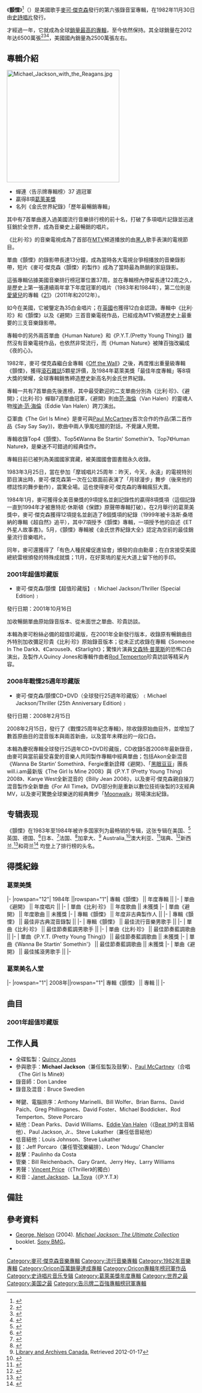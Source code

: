 {{non-free|time=2013-12-31T01:45:49+00:00}}
{{noteTA
|G1=Show
|G2=Music
|1=zh-cn:吉尼斯; zh-tw:金氏; zh-hk:健力士; zh-sg:健力士;
|2=zh-cn:迈克尔; zh-tw:麥可; zh-hk:米高; zh-sg:麦克;
|3=zh-cn:杰克逊; zh-tw:傑克森; zh-hk:積遜; zh-sg:杰森;
}}
{{Infobox album
| name          = 颤栗
| original_name = {{lang|en|''Thriller''}}
| type          = studio
| artist        = [[迈克尔·杰克逊|迈克尔·杰克逊]]
| cover         = Michael jackson thriller album.jpg
| released      = {{Start date|1982|11|30}}
| recorded      = 1982年4月14日－11月8日
| studio        = {{le|Westlake Recording Studios|Westlake Recording Studios}}（美國洛杉磯）
| genre         = {{hlist|[[流行_(音樂類型)|流行]]|[[R&B|R&B]]|[[龐克搖滾|龐克搖滾]]|[[靈魂樂|靈魂]]|[[搖滾樂|搖滾]]}}
| length        = {{Duration|m=42|s=19}}
| label         = [[史诗唱片|史诗]]
| producer      = {{hlist|[[迈克尔·杰克逊|迈克尔·杰克逊]]|[[昆西·琼斯|昆西·琼斯]]}}
| reviews       = 
| prev_title    = [[E.T.外星人_(专辑)|E.T.外星人]]
| prev_year     = 1982
| next_title    = {{le|18 Greatest Hits|18 Greatest Hits (Michael Jackson and the Jackson 5 album)}}
| next_year     = 1983
| misc          = {{Extra album cover 2
 | Upper caption = 2001年超值珍藏版
 | Type          = [[錄音室專輯|錄音室專輯]]
 | Cover         = thrillerspecial.jpg
| Released       = 2001年10月16日
}}
{{Singles
  | Name            = 顫慄
  | Type            = studio
  | Single 1        = {{le|这女孩是我的|The Girl Is Mine}}
  | Single 1 date   = 1982年10月18日
  | Single 2        = [[比利·珍|比利·珍]]
  | Single 2 date   = 1983年1月3日
  | Single 3        = [[打败它|打败它]]
  | Single 3 date   = 1983年2月14日
  | Single 4        = {{le|想要开始什么|Wanna Be Startin' Somethin'}}
  | Single 4 date   = 1983年5月8日
  | Single 5        = {{le|人类天性|Human Nature (Michael Jackson song)}}
  | Single 5 date   = 1983年7月3日
  | Single 6        = {{le|P.Y.T. （美丽可爱的小东西）|P.Y.T. (Pretty Young Thing)}}
  | Single 6 date   = 1983年9月19日
  | Single 7        = {{le|顫慄 (歌曲)|Thriller (song)|顫慄}}
  | Single 7 date   = 1984年1月23日
}}
}}

《'''顫慄'''》<ref>{{cite web |title=迈克尔·杰克逊：颤栗（25周年精装限量珍藏版）（CD） |url=https://item.jd.com/20000941.html |work=京东 |accessdate=2022-03-10 |archiveurl=http://archive.today/2022.03.10-110038/https://item.jd.com/20000941.html |archivedate=2022-03-10 |language=zh |deadurl=no }}</ref>（{{lang-en|''Thriller''}}）是美國歌手[[麥可·傑克森|麥可·傑克森]]發行的第六張錄音室專輯，在1982年11月30日由[[史詩唱片|史詩唱片]]發行。

才經過一年，它就成為全球[[全球最暢銷專輯列表|銷量最高的專輯]]，至今依然保持。其全球銷量在2012年达6500萬張<ref name="Guinness">{{cite web |title= 最暢銷的專輯《顫慄》 |work= '''2012年'''[[金氏世界紀錄|金氏世界紀錄]] |accessdate= 2017-02-05 |url= http://www.guinnessworldrecords.com/world-records/70133-best-selling-album |archive-date= 2017-12-04 |archive-url= https://web.archive.org/web/20171204004808/http://www.guinnessworldrecords.com/world-records/70133-best-selling-album |dead-url= no }}</ref><ref name="Gitlin">{{cite book|first= Martin |last= Gitlin |title= The Baby Boomer Encyclopedia |publisher= [[ABC-CLIO|ABC-CLIO]] |year= 2011 |url= https://books.google.com/books?id=pQakFJFPT4YC&pg=PA96&dq=%22with+65+million+albums+sold%22 |page= 96}}</ref><ref name="Uncut">{{cite magazine|title= OBITUARY: Michael Jackson 1958-2009 |magazine= [[Uncut_(magazine)|Uncut]] |date= June 26, 2009 |url= http://www.uncut.co.uk/features/obituary-michael-jackson-1958-2009-37376 |accessdate= January 22, 2016}}</ref>{{refn|group=nb|雖然有部分認證銷量聲稱《顫慄》（''Thriller''）已售出1.1億張專輯,<ref name="Billboard November 30">{{cite magazine |first= Daniel |last= Durchholz |title= Michael Jackson's 'Thriller' At 30: Classic Track-By-Track Review |magazine= Billboard |date= November 30, 2012 |accessdate= October 28, 2014 |url= http://www.billboard.com/articles/news/473938/michael-jacksons-thriller-at-30-classic-track-by-track-review |archive-date= 2015-07-04 |archive-url= https://web.archive.org/web/20150704195113/http://www.billboard.com/articles/news/473938/michael-jacksons-thriller-at-30-classic-track-by-track-review |dead-url= no }}</ref> 但那些來源不足信.<ref>{{cite magazine |first= Bill |last= Wyman |title= 《顫慄》專輯真的售出上億張嗎？ |magazine= [[The_New_Yorker|The New Yorker]] |date= January 4, 2013 |url= http://www.newyorker.com/culture/culture-desk/did-thriller-really-sell-a-hundred-million-copies |accessdate= January 10, 2013 |archive-date= 2015-05-15 |archive-url= https://web.archive.org/web/20150515103954/http://www.newyorker.com/culture/culture-desk/did-thriller-really-sell-a-hundred-million-copies |dead-url= no }}</ref><ref>{{cite magazine|first= Carl |last= Bialik |title= 麥可·傑克森售出多少張專輯？ |magazine= [[The_Wall_Street_Journal|The Wall Street Journal]] |date= July 14, 2009 |url= http://blogs.wsj.com/numbers/how-many-albums-did-michael-jackson-sell-755/ |accessdate= January 10, 2013}}</ref><ref>{{cite news |first= David |last= Lara |url= http://www.impre.com/la-gente-dice/viewArticle.action?articleId=281474978979962 |title= 麥可·傑克森的《飆》（''Bad''）專輯的銷售數據被作了修改及灌水！ |date= May 12, 2012 |work= Impre |publisher= [[ImpreMedia|ImpreMedia]] |accessdate= January 10, 2013 |archive-date= 2014-07-03 |archive-url= https://web.archive.org/web/20140703115822/http://www.impre.com/la-gente-dice/viewArticle.action?articleId=281474978979962 |dead-url= no }}</ref>}}，美國國內銷量為2500萬張左右。

== 專輯介紹 ==
[[File:Michael_Jackson_with_the_Reagans.jpg|300px]]
{{Listen|filename=Michael Jackson Thriller.ogg|title="Thriller"|description=Excerpt of the album's title track, and one of Jackson's signature pieces, "Thriller", released as a single in 1984. Jackson uses cinematic sound effects, horror film motifs and vocal trickery to convey a sense of danger.<ref name = "Nelson George overview 23">George, p. 23</ref>|filename2=Michael Jackson - Human Nature.ogg|title2="Human Nature"|description2="Human Nature", a top ten hit single in the US. It is the most notable ballad on the album, praised for its moody, introspective lyrics and sound.|filename3=Michael Jackson - Billie Jean.ogg|title3="Billie Jean"|description3="Billie Jean", a number one hit single in many countries. The song was written and co-produced by Jackson. The track mixed uptempo funk and disco with the somber themes of paranoia and obsession.<ref name="RS Thriller">{{cite web |first=Christopher |last=Connelly |url=http://www.rollingstone.com/artists/michaeljackson/albums/album/303823/review/6067536/thriller |title=Michael Jackson: Thriller |publisher=Rolling Stone |date=January 28, 1983 |accessdate=June 15, 2008 |archiveurl=https://web.archive.org/web/20080622105025/http://www.rollingstone.com/artists/michaeljackson/albums/album/303823/review/6067536/thriller |archivedate=2008-06-22|deadurl=yes }}</ref>
}}

* 蟬連〈告示牌專輯榜〉37 週冠軍
* 贏得8項[[葛萊美獎|葛萊美獎]]
* 名列《金氏世界紀錄》「歷年最暢銷專輯」

其中有7首單曲進入過美國流行音樂排行榜的前十名，打破了多項唱片記錄並迅速狂銷於全世界，成為音樂史上最暢銷的唱片。

《比利·珍》的音樂電視成為了首部在[[MTV|MTV]]頻道播放的由[[黑人|黑人]]歌手表演的電視節目。

單曲《顫慄》的錄影帶長達13分鐘，成為當時各大電視台爭相播放的音樂錄影帶，短片《麥可·傑克森〈顫慄〉的製作》成為了當時最為熱銷的家庭錄影。

這張專輯佔據美國音樂排行榜冠軍位置37周，並在專輯榜內停留長達122周之久，是歷史上第一張連續兩年拿下年度冠軍的唱片（1983年和1984年），第二位則是[[愛黛兒|愛黛兒]]的專輯《[[二十一歲|21]]》（2011年和2012年）。

如今在美國，它被鑒定為35白金唱片；在[[英國|英國]]也獲得12白金認證。專輯中《比利·珍》和《顫慄》以及《避開》三首音樂電視作品，已經成為MTV頻道歷史上最重要的三支音樂錄影帶。

專輯中的另外兩首單曲《Human Nature》和《P.Y.T.(Pretty Young Thing)》雖然沒有音樂電視作品，也依然非常流行，而《Human Nature》被陳百強改編成《夜的心》。

1982年，麥可·傑克森繼白金專輯《[[Off_the_Wall|Off the Wall]]》之後，再度推出重量級專輯《顫慄》，獲得[[滾石雜誌|滾石雜誌]]5顆星評價，及1984年葛萊美獎「最佳年度專輯」等8項大獎的榮耀，全球專輯銷售締造歷史新高名列金氏世界紀錄。

專輯一共有7首單曲先後進榜，其中最受歡迎的二支單曲分別為《比利·珍》、《避開》；《比利·珍》蟬聯7週單曲冠軍，《避開》則由[[范·海倫|范·海倫]]（Van Halen）的靈魂人物[[埃迪·范·海倫|埃迪·范·海倫]]（Eddie Van Halen）跨刀演出。

亞軍曲《The Girl Is Mine》是麥可與[[Paul_McCartney|Paul McCartney]]首次合作的作品(第二首作品《Say Say Say》)，歌曲中兩人爭風吃醋的對話，不覺讓人莞爾。

專輯收錄Top4《顫慄》、Top5《Wanna Be Startin' Somethin'》、Top7《Human Nature》，是樂迷不可錯過的經典佳作。

專輯目前已被列為美國國家寶藏，被美國國會圖書館永久收錄。

1983年3月25日，當在參加「摩城唱片25周年：昨天，今天，永遠」的電視特別節目演出時，麥可·傑克森第一次在公眾面前表演了「月球漫步」舞步（後來他的標誌性的舞步動作），震驚全場。這也使得麥可·傑克森的專輯瘋狂大賣。

1984年1月，麥可獲得全美音樂獎的9項提名並創記錄性的贏得8項獎項（這個記錄一直到1994年才被惠特尼·休斯頓《保鏢》原聲帶專輯打破）。在2月舉行的葛萊美獎中，麥可·傑克森獲得12項提名並創造了8個獎項的紀錄（1999年被卡洛斯·桑塔納的專輯《超自然》追平），其中7項授予《顫慄》專輯，一項授予他的自述《ET外星人故事書》。5月，《顫慄》專輯被《金氏世界紀錄大全》認定為空前的最佳銷量流行音樂唱片。

同年，麥可還獲得了「有色人種民權促進協會」頒發的自由勳章；在白宮接受美國總統雷根頒發的特殊成就獎；11月，在好萊塢的星光大道上留下他的手印。

=== 2001年超值珍藏版 ===
* 麥可·傑克森/顫慄【超值珍藏版】﹝Michael Jackson/Thriller (Special Edition)﹞

發行日期：2001年10月16日

加收暢銷單曲原始錄音版本、從未面世之單曲、珍貴訪談。

本輯為麥可粉絲必備的超值珍藏版，在2001年全新發行版本，收錄原有暢銷曲目外特別加收彌足珍貴《比利·珍》原始錄音版本；從未正式收錄在專輯《Someone In The Dark》、《Carousel》、《Starlight》；驚悚片演員[[文森特·普萊斯|文森特·普萊斯]]的恐怖口白演出，及製作人Quincy Jones和專輯作曲者[[洛德·湯普頓|Rod Temperton]]珍貴訪談等精采內容。

=== 2008年戰慄25週年珍藏版 ===
* 麥可·傑克森/顫慄CD+DVD（全球發行25週年珍藏版）﹝Michael Jackson/Thriller (25th Anniversary Edition)﹞

發行日期：2008年2月15日

2008年2月15日，發行了《戰慄25周年紀念專輯》，除收錄原始曲目外，並增加了數首原曲目的混音版本與兩首新曲，以及當年未釋出的一段口白。

本輯為慶祝專輯全球發行25週年CD+DVD珍藏版，CD收錄5首2008年最新錄音，由麥可與當前最受喜愛的音樂人共同製作專輯中經典單曲；包括Akon全新混音《Wanna Be Startin’ Somethin》、Fergie重新詮釋《避開》、「[[黑眼豆豆|黑眼豆豆]]」團長will.i.am最新版《The Girl Is Mine 2008》與《P.Y.T (Pretty Young Thing) 2008》、Kanye West全新混音的《Billy Jean 2008》，以及麥可·傑克森親自操刀混音製作全新單曲《For All Time》。DVD部分則是重新以數位技術後製的3支經典MV，以及麥可驚艷全球樂迷的經典舞步「[[太空步|Moonwalk]]」現場演出紀錄。

==专辑表现==
《顫慄》在1983年至1984年被许多国家列为最畅销的专辑，这张专辑在美国、<ref name="USchart">{{cite web|title=allmusic ((( Thriller > Charts & Awards > Billboard Albums )))|publisher=allmusic.com|url={{Allmusic|class=album|id=r10089/charts-awards|pure_url=yes}}|accessdate=2011-10-31}}</ref> 英国、德国、<ref name="dechart">{{cite web
| url=http://www.officialcharts.de/album.asp?artist=Michael+Jackson&title=Thriller&cat=a&country=de| title=Album Search: Michael Jackson - Thriller| language=de| publisher=Media Control| accessdate=2012-01-29}}</ref>日本、<ref name="oricon0911">{{cite web|url=http://www.oricon.co.jp/news/rankmusic/70297/ マイケル・ジャクソンさん『BAD』以来22年ぶりの1位|title= Michael Jackson tops the chart for the first time in 22 years|language=ja|accessdate=2012-01-29|date=November 3, 2009}}</ref>法国、<ref name="fracharts">{{cite web|url=http://infodisc.fr/Album_J.php|title=InfoDisc : Tous les Albums classés par Artiste > Choisir Un Artiste Dans la Liste|language=fr|publisher=infodisc.fr|accessdate=2012-01-27|deadurl=yes|archiveurl=https://web.archive.org/web/20130910214521/http://infodisc.fr/Album_J.php|archivedate=2013-09-10}}</ref>加拿大、<ref>[http://www.collectionscanada.gc.ca/rpm/028020-119.01-e.php?brws_s=1&file_num=nlc008388.6242a&type=1&interval=24&PHPSESSID=mhe12pta2k83e08udtq66ot062 Library and Archives Canada.] {{webarchive|url=https://web.archive.org/web/20150410003645/http://www.collectionscanada.gc.ca/rpm/028020-119.01-e.php?brws_s=1&file_num=nlc008388.6242a&type=1&interval=24&PHPSESSID=mhe12pta2k83e08udtq66ot062 |date=2015-04-10 }}  Retrieved 2012-01-17</ref> Australia,<ref name="auchart">{{cite book|title=Australian Chart Book 1970-1992|last=Kent|first=David|authorlink=David Kent (historian)|publisher=Australian Chart Book|location=[[St_Ives,_New_South_Wales|St Ives]], N.S.W.|year=1993|isbn=0-646-11917-6}}</ref>澳大利亚、<ref name="auchart">{{cite book|title=Australian Chart Book 1970-1992|last=Kent|first=David|authorlink=David Kent (historian)|publisher=Australian Chart Book|location=[[St_Ives,_New_South_Wales|St Ives]], N.S.W.|year=1993|isbn=0-646-11917-6}}</ref>瑞典、<ref name="sechart">{{cite web|title=swedishcharts.com Michael Jackson - Thriller|format=ASP|url=http://swedishcharts.com/showitem.asp?interpret=Michael+Jackson&titel=Thriller&cat=a|language=sv|accessdate=2012-01-29}}</ref>新西兰,<ref name="NZchart">{{cite web|title=charts.org.nz Michael Jackson - Thriller|work=Hung Medien|publisher=[[Recording_Industry_Association_of_New_Zealand|Recording Industry Association of New Zealand]]|url=http://charts.org.nz/showitem.asp?interpret=Michael+Jackson&titel=Thriller&cat=a|format=ASP|accessdate=2012-01-29}}</ref>和荷兰<ref name="nlchart">{{cite web|title=dutchcharts.nl Michael Jackson - Thriller|work=Hung Medien|publisher=[[MegaCharts|MegaCharts]]|url=http://dutchcharts.nl/showitem.asp?interpret=Michael+Jackson&titel=Thriller&cat=a|format=ASP|accessdate=2012-01-29}}</ref>
均登上了排行榜的头名。
== 得獎紀錄 ==
=== 葛萊美獎 ===
{{awards table}}
|-
|rowspan="12"| 1984年 ||rowspan="1"| 專輯《顫慄》 || 年度專輯 || {{won}}
|-
|  單曲《避開》 || 年度唱片 || {{won}}
|-
|  單曲《比利·珍》 || 年度歌曲 || 未獲獎
|-
|  單曲《避開》 || 年度歌曲 || 未獲獎
|-
|  專輯《顫慄》 || 年度非古典製作人 || {{won}}
|-
|  專輯《顫慄》 || 最佳非古典混音錄製 || {{won}}
|-
|  專輯《顫慄》 || 最佳流行音樂男歌手 || {{won}}
|-
|  單曲《比利·珍》 || 最佳節奏藍調男歌手 || {{won}}
|-
|  單曲《比利·珍》 || 最佳節奏藍調歌曲 || {{won}}
|-
|  單曲《P.Y.T. (Pretty Young Thing)》 || 最佳節奏藍調歌曲 || 未獲獎
|-
|  單曲《Wanna Be Startin' Somethin'》 || 最佳節奏藍調歌曲 || 未獲獎
|-
|  單曲《避開》 || 最佳搖滾男歌手 || {{won}}
|-
{{end}}

=== 葛萊美名人堂 ===
{{awards table}}
|-
|rowspan="1"| 2008年||rowspan="1"| 專輯《顫慄》 || 專輯 || {{won|獲獎}}
|-
{{end}}

== 曲目 ==
{{Track listing
| headline        = Side one
| extra_column    = 監製
| title1          = {{link-en|Wanna Be Startin' Somethin'|Wanna Be Startin' Somethin'}}
| note1           = recorded April – November 1982
| writer1         = [[Michael_Jackson|Michael Jackson]]
| extra1          = {{hlist|[[Quincy_Jones|Quincy Jones]]|Jackson {{small|(co.)}}}}
| length1         = 6:04

| title2          = Baby Be Mine
| note2           = recorded April – October 1982
| writer2         = Rod Temperton
| extra2          = Jones
| length2         = 4:20

| title3          = {{link-en|The Girl Is Mine|The Girl Is Mine}}
| note3           = with [[Paul_McCartney|Paul McCartney]]) (recorded April 1982
| writer3         = Jackson
| extra3          = {{hlist|Jones|Jackson {{small|(co.)}}}}
| length3         = 3:42

| title4          = [[Thriller|Thriller]]
| note4           =featuring {{link-en|Vincent Price|Vincent Price}}) (recorded April – November 1982
| writer4         = Temperton
| extra4          = Jones
| length4         = 5:58
}}
{{Track listing
| headline        = Side two
| extra_column    = 監製
| total_length    = 42:19
| title5          = [[Beat_It|Beat It]]
| note5           = recorded April – October 1982
| writer5         = Jackson
| extra5          = {{hlist|Jones|Jackson {{small|(co.)}}}}
| length5         = 4:18

| title6          = [[Billie_Jean|Billie Jean]]
| note6           = recorded April – November 1982
| writer6         = Jackson
| extra6          = {{hlist|Jones|Jackson {{small|(co.)}}}}
| length6         = 4:54

| title7          = {{link-en|Human Nature (Michael Jackson song)|Human Nature}}
| note7           = recorded April – October 1982
| writer7         = {{hlist|Steve Porcaro|John Bettis}}
| extra7          = Jones
| length7         = 4:06

| title8          = {{link-en|P.Y.T. (Pretty Young Thing)|P.Y.T. (Pretty Young Thing)}}
| note8           = recorded April – October 1982
| writer8         = {{hlist|James Ingram|Jones}}
| extra8          = Jones
| length8         = 3:58

| title9          = The Lady in My Life
| note9           = recorded April – November 1982
| writer9         = Temperton
| extra9          = Jones
| length9         = 4:59
}}

=== 2001年超值珍藏版 ===
{{tracklist
| title10          =  Quincy Jones Interview #1
| length10         = 2:19
| title11         =  Someone in the Dark
| length11         = 4:47
| title12          =  Quincy Jones Interview #2
| length12         = 2:04
| title13          =  Billie Jean (Home Demo from 1981)
| length13         = 2:20
| title14          =  Quincy Jones Interview #3
| length14         = 3:10
| title15          =  Rod Temperton Interview #1
| length15         = 4:03
| title16          =  Quincy Jones Interview #4
| length16         = 1:32
| title17          =  Voice-Over Session from "Thriller"
| length17         = 2:52
| title18          =  Rod Temperton Interview #2
| length18         = 1:56
| title19          =  Quincy Jones Interview #5
| length19         = 2:01
| title20          =  Carousel
| length20         = 1:50
| title21          =  Quincy Jones Interview #6
| length21         = 1:17
}}

== 工作人員 ==
{{col-begin}}
{{col-break}}

* 全碟監製：[[Quincy_Jones|Quincy Jones]]
* 參與歌手：'''Michael Jackson'''（兼任監製及鼓擊）、[[Paul_McCartney|Paul McCartney]]（合唱《The Girl Is Mine》）
* 錄音師：Don Landee
* 錄音及混音：Bruce Swedien

{{col-break}}

* 琴鍵、電腦排序：Anthony Marinelli、Bill Wolfer、Brian Barns、David Paich、Greg Phillinganes、David Foster、Michael Boddicker、Rod Temperton、Steve Porcaro
* 結他：Dean Parks、David Williams、[[Eddie_Van_Halen|Eddie Van Halen]]（《[[Beat_It|Beat It]]》的主音結他）、Paul Jackson, Jr.、Steve Lukather（兼任低音結他）
* 低音結他：Louis Johnson、Steve Lukather
* 鼓：Jeff Porcaro（兼任管弦樂編排）、Leon 'Ndugu' Chancler
* 敲擊：Paulinho da Costa
* 管樂：Bill Reichenbach、Gary Grant、Jerry Hey、Larry Williams
* 男聲：[[Vincent_Price|Vincent Price]]（《Thriller》的獨白）
* 和音：[[Janet_Jackson|Janet Jackson]]、[[La_Toya_Jackson|La Toya]]（《P.Y.T.》）

{{col-end}}
==備註==
{{reflist|group=nb}}
== 參考資料 ==
{{reflist}}
{{refbegin}}
* [[Nelson_George|George, Nelson]] (2004). ''[[Michael_Jackson:_The_Ultimate_Collection|Michael Jackson: The Ultimate Collection]]'' booklet. [[Sony_BMG|Sony BMG]]。
* {{cite book |last=Taraborrelli |first=J. Randy |authorlink=J. Randy Taraborrelli |title=The Magic and the Madness |year=2004 |publisher=Headline |location=Terra Alta, WV |id=ISBN 0-330-42005-4 }}
{{refend}}

{{Michael Jackson}}
{{Michael Jackson单曲}}
{{格莱美奖年度专辑}}
{{DEFAULTSORT:Thriller}}
[[Category:麥可·傑克森音樂專輯|Category:麥可·傑克森音樂專輯]]
[[Category:流行音樂專輯|Category:流行音樂專輯]]
[[Category:1982年音樂專輯|Category:1982年音樂專輯]]
[[Category:Oricon百萬銷量達成專輯|Category:Oricon百萬銷量達成專輯]]
[[Category:Oricon專輯年榜冠軍作品|Category:Oricon專輯年榜冠軍作品]]
[[Category:史诗唱片音乐专辑|Category:史诗唱片音乐专辑]]
[[Category:葛萊美獎年度專輯|Category:葛萊美獎年度專輯]]
[[Category:世界之最|Category:世界之最]]
[[Category:美国之最|Category:美国之最]]
[[Category:告示牌二百強專輯榜冠軍專輯|Category:告示牌二百強專輯榜冠軍專輯]]